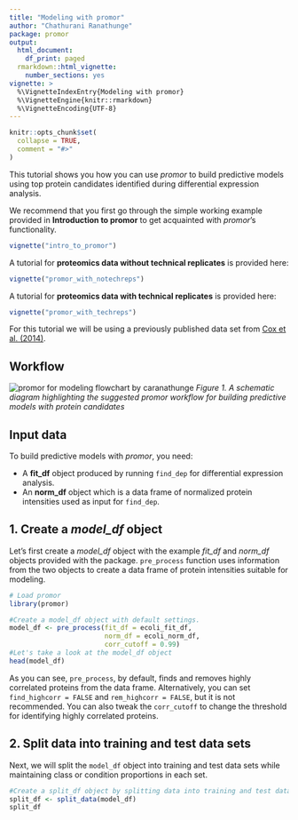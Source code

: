 ```yaml
---
title: "Modeling with promor"
author: "Chathurani Ranathunge"
package: promor
output:
  html_document:
    df_print: paged
  rmarkdown::html_vignette:
    number_sections: yes
vignette: >
  %\VignetteIndexEntry{Modeling with promor}
  %\VignetteEngine{knitr::rmarkdown}
  %\VignetteEncoding{UTF-8}
---
```


```r
knitr::opts_chunk$set(
  collapse = TRUE,
  comment = "#>"
)
```
This tutorial shows you how you can use *promor* to build predictive models using  top protein candidates identified during differential expression analysis.

We recommend that you first go through the simple working example provided in **Introduction to promor** to get acquainted with *promor*'s functionality.
```r
vignette("intro_to_promor")
```

A tutorial for **proteomics data without technical replicates** is provided here:
```r
vignette("promor_with_notechreps")
```

A tutorial for **proteomics data with technical replicates** is provided here:
```r
vignette("promor_with_techreps")
```

For this tutorial we will be using a previously published data set from [Cox et al. (2014)](https://europepmc.org/article/MED/24942700#id609082).\

## Workflow
![promor for modeling flowchart by caranathunge](../promor_ProtModelingFlowChart.png) 
*Figure 1. A schematic diagram highlighting the suggested promor workflow for building predictive models with protein candidates*

## Input data
To build predictive models with *promor*, you need:

-  A **fit_df** object produced by running `find_dep` for differential expression analysis.
-  An **norm_df** object which is a data frame of normalized protein intensities used as input for `find_dep`.

## 1. Create a *model_df* object
Let's first create a *model_df* object with the example *fit_df* and *norm_df* objects provided with the package. `pre_process` function uses information from the two objects to create a data frame of protein
intensities suitable for modeling.
```r

# Load promor
library(promor)

#Create a model_df object with default settings.
model_df <- pre_process(fit_df = ecoli_fit_df,
                        norm_df = ecoli_norm_df, 
                        corr_cutoff = 0.99)
#Let's take a look at the model_df object
head(model_df)
```

As you can see, `pre_process`, by default, finds and removes highly correlated proteins from the
data frame. Alternatively, you can set `find_highcorr = FALSE` and `rem_highcorr = FALSE`, but it is not recommended. You can also tweak the `corr_cutoff` to change the threshold for identifying highly correlated proteins.

## 2. Split data into training and test data sets
Next, we will split the `model_df` object into training and test data sets while maintaining class or condition proportions in each set.
```r
#Create a split_df object by splitting data into training and test data set
split_df <- split_data(model_df)
split_df
```


